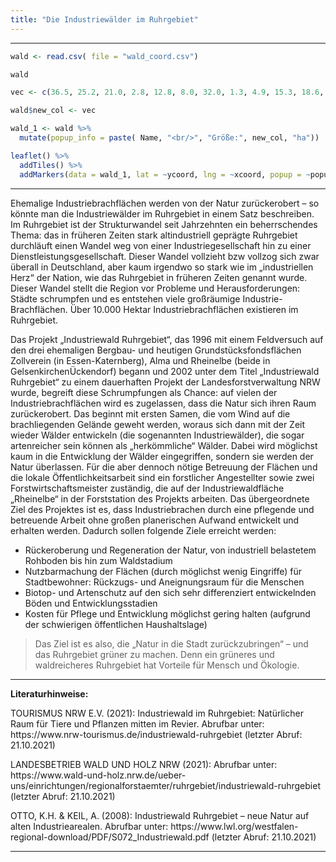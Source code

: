 ```yaml
---
title: "Die Industriewälder im Ruhrgebiet"
---
```


***

```r

wald <- read.csv( file = "wald_coord.csv")

wald

vec <- c(36.5, 25.2, 21.0, 2.8, 12.8, 8.0, 32.0, 1.3, 4.9, 15.3, 18.6, 24.5, 8.9, 5.0, 3.0)

wald$new_col <- vec

```


```r
wald_1 <- wald %>% 
  mutate(popup_info = paste( Name, "<br/>", "Größe:", new_col, "ha"))

leaflet() %>% 
  addTiles() %>%
  addMarkers(data = wald_1, lat = ~ycoord, lng = ~xcoord, popup = ~popup_info )

```

***

Ehemalige Industriebrachflächen werden von der Natur zurückerobert – so könnte man die Industriewälder im Ruhrgebiet in einem Satz beschreiben.
Im Ruhrgebiet ist der Strukturwandel seit Jahrzehnten ein beherrschendes Thema: das in früheren Zeiten stark altindustriell geprägte Ruhrgebiet durchläuft einen Wandel weg von einer Industriegesellschaft hin zu einer Dienstleistungsgesellschaft. Dieser Wandel vollzieht bzw vollzog sich zwar überall in Deutschland, aber kaum irgendwo so stark wie im „industriellen Herz“ der Nation, wie das Ruhrgebiet in früheren Zeiten genannt wurde. Dieser Wandel stellt die Region vor Probleme und Herausforderungen: Städte schrumpfen und es entstehen viele großräumige Industrie- Brachflächen. Über 10.000 Hektar Industriebrachflächen existieren im Ruhrgebiet.


Das Projekt „Industriewald Ruhrgebiet“, das 1996 mit einem Feldversuch auf den drei ehemaligen Bergbau- und heutigen Grundstücksfondsflächen Zollverein (in Essen-Katernberg), Alma und Rheinelbe (beide in GelsenkirchenÜckendorf) begann und 2002 unter dem Titel „Industriewald Ruhrgebiet“ zu einem dauerhaften Projekt der Landesforstverwaltung NRW wurde, begreift diese Schrumpfungen als Chance: auf vielen der Industriebrachflächen wird es zugelassen, dass die Natur sich ihren Raum zurückerobert. Das beginnt mit ersten Samen, die vom Wind auf die brachliegenden Gelände geweht werden, woraus sich dann mit der Zeit wieder Wälder entwickeln (die sogenannten Industriewälder), die sogar artenreicher sein können als „herkömmliche“ Wälder. Dabei wird möglichst kaum in die Entwicklung der Wälder eingegriffen, sondern sie werden der Natur überlassen. Für die aber dennoch nötige Betreuung der Flächen und die lokale Öffentlichkeitsarbeit sind ein forstlicher Angestellter sowie zwei Forstwirtschaftsmeister zuständig, die auf der Industriewaldfläche „Rheinelbe“ in der Forststation des Projekts arbeiten.
Das übergeordnete Ziel des Projektes ist es, dass Industriebrachen durch eine pflegende und betreuende Arbeit ohne großen planerischen Aufwand entwickelt und erhalten werden. Dadurch sollen folgende Ziele erreicht werden:

- Rückeroberung und Regeneration der Natur, von industriell belastetem Rohboden bis hin zum Waldstadium
- Nutzbarmachung der Flächen (durch möglichst wenig Eingriffe) für Stadtbewohner: Rückzugs- und Aneignungsraum für die Menschen
- Biotop- und Artenschutz auf den sich sehr differenziert entwickelnden Böden und Entwicklungsstadien
- Kosten für Pflege und Entwicklung möglichst gering halten (aufgrund der schwierigen öffentlichen Haushaltslage)

> Das Ziel ist es also, die „Natur in die Stadt zurückzubringen“ – und das Ruhrgebiet grüner zu machen. Denn ein grüneres und waldreicheres Ruhrgebiet hat Vorteile für Mensch und Ökologie.

***

**Literaturhinweise:**

TOURISMUS NRW E.V. (2021): Industriewald im Ruhrgebiet: Natürlicher Raum für Tiere und Pflanzen mitten im Revier. Abrufbar unter: https://www.nrw-tourismus.de/industriewald-ruhrgebiet (letzter Abruf: 21.10.2021)

LANDESBETRIEB WALD UND HOLZ NRW (2021): Abrufbar unter: https://www.wald-und-holz.nrw.de/ueber- uns/einrichtungen/regionalforstaemter/ruhrgebiet/industriewald-ruhrgebiet (letzter Abruf: 21.10.2021)

OTTO, K.H. & KEIL, A. (2008): Industriewald Ruhrgebiet – neue Natur auf alten Industriearealen. Abrufbar unter: https://www.lwl.org/westfalen-regional-download/PDF/S072_Industriewald.pdf (letzter Abruf: 21.10.2021)

***
